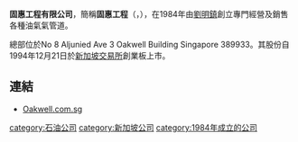 '''固惠工程有限公司'''，簡稱'''固惠工程'''（'''{{lang-en|Oakwell Engineering Limited}}'''，{{sgx|584}}），在1984年由[[劉明鎮|劉明鎮]]創立專門經營及銷售各種油氣氣管道。

總部位於No 8 Aljunied Ave 3 Oakwell Building Singapore 389933。其股份自1994年12月21日於[[新加坡交易所|新加坡交易所]]創業板上市。

==連結==
*[http://www.oakwell.com.sg Oakwell.com.sg]{{Wayback|url=http://www.oakwell.com.sg/ |date=20200207000702 }}

[[category:石油公司|category:石油公司]]
[[category:新加坡公司|category:新加坡公司]]
[[category:1984年成立的公司|category:1984年成立的公司]]